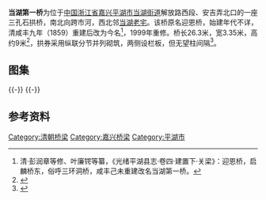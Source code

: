 {{文物保护单位
| 级别 = 市县级
| 省名 = 浙江省
| 市/县名 = 平湖市
| 图片 = 
| 编号 = 不详
| 分类 = 古建筑
| 时代 = 清
| 所在 = [[当湖街道|当湖街道]]市河西段
| 登录 = 1984年10月
}} 
'''当湖第一桥'''为位于[[中国|中国]][[浙江省|浙江省]][[嘉兴|嘉兴]][[平湖市|平湖市]][[当湖街道|当湖街道]]解放路西段、安吉弄北口的一座三孔石拱桥，南北向跨市河，西北邻[[当湖老宅|当湖老宅]]。该桥原名迎恩桥，始建年代不详，清咸丰九年（1859）重建后改为今名<ref>清·彭润章等修、叶廉锷等纂，《光绪平湖县志·卷四·建置下·关梁》：迎恩桥，启麟桥东，俗呼三环洞桥，咸丰己未重建改名当湖第一桥。</ref>，1999年重修。桥长26.3米，宽3.35米，高约9米<ref>{{cite web|url=http://www.jxlib.com/lishiwh/guqiaohongyin/dhdyq.htm|title=《当湖第一桥》|accessdate=2014-07-19|work=|publisher=嘉兴文化网}}{{dead link|date=2018年2月 |bot=InternetArchiveBot |fix-attempted=yes }}</ref>，拱券采用纵联分节并列砌筑，两侧设栏板，但无望柱间隔<ref>{{cite web|url=http://ph2009.zjol.com.cn/phnews/system/2012/12/05/015804690.shtml|title=《走，看桥去》|accessdate=2014-07-19|work=|publisher=嘉兴日报（平湖版）|deadurl=yes|archiveurl=https://web.archive.org/web/20140728025911/http://ph2009.zjol.com.cn/phnews/system/2012/12/05/015804690.shtml|archivedate=2014年7月28日|df=}}</ref>。

== 图集 ==
{{multiple image
| align  = left
| image1 = The First Bridge of Danghu Residential District 01 2014-06.jpg
| width1 = 240
| caption1 = 自东南侧看桥底
| image2 = The First Bridge of Danghu Residential District 02 2014-06.jpg
| width2 = 240
| caption2 = 自东南侧看桥顶桥名题刻，为“当湖第一桥，里人重建”，两侧有石雕螭首各一
| image3 = The First Bridge of Danghu Residential District 03 2014-06.jpg
| width3 = 240
| caption3 = 自南侧看桥面
}}
{{-}} 
{{multiple image
| align  = left
| image1 = The First Bridge of Danghu Residential District 05 2014-06.jpg
| width1 = 240
| caption1 = 桥上西望市河，有近年重建之西水门
| image2 = The First Bridge of Danghu Residential District 06 2014-06.jpg
| width2 = 240
| caption2 = 桥上东望市河
| image3 = The First Bridge of Danghu Residential District 04 2014-06.jpg
| width3 = 240
| caption3 = 桥心石
}}
{{Quote box|width=25%|align=right|quote=影接梯云万里程开腾骥足；<br>潮来柘水一声胪唱冠鳌峰。|source=——当湖第一桥东侧桥联}}
{{Quote box|width=25%|align=right|quote=雄踞西关一水潆洄钟淑美；<br>恩迎北阕群英次第践清华。|source=——当湖第一桥西侧桥联}}
{{-}} 
==参考资料==
{{reflist|2}}
{{DEFAULTSORT:D}}
{{Commons category|The First Bridge of Danghu Residential District}}
[[Category:清朝桥梁|Category:清朝桥梁]]
[[Category:嘉兴桥梁|Category:嘉兴桥梁]]
[[Category:平湖市|Category:平湖市]]